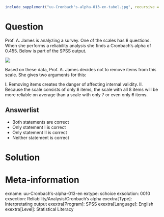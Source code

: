```r
include_supplement("uu-Cronbach's-alpha-013-en-tabel.jpg", recursive = TRUE)
```

Question
========
  
Prof. A. James is analyzing a survey. One of the scales has 8 questions. When she performs a reliability analysis she finds a Cronbach's alpha of $0.455$. Below is part of the SPSS output. 

![](uu-Cronbach's-alpha-013-en-tabel.jpg)

Based on these data, Prof. A. James decides not to remove items from this scale. She gives two arguments for this:

I. Removing items creates the danger of affecting internal validity. 
II. Because the scale consists of only 8 items, the scale with all 8 items will be more reliable on average than a scale with only 7 or even only 6 items.


  
Answerlist
----------
* Both statements are correct
* Only statement I is correct
* Only statement II is correct
* Neither statement is correct

Solution
========

Meta-information
================
exname: uu-Cronbach's-alpha-013-en
extype: schoice
exsolution: 0010
exsection: Reliability/Analysis/Cronbach's alpha
exextra[Type]: Interpretating output
exextra[Program]: SPSS
exextra[Language]: English
exextra[Level]: Statistical Literacy

